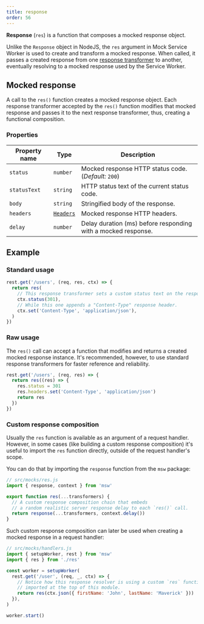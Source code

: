 ```yaml
---
title: response
order: 56
---
```


**Response** (`res`) is a function that composes a mocked response object.

Unlike the `Response` object in NodeJS, the `res` argument in Mock Service Worker is used to create and transform a mocked response. When called, it passes a created response from one [response transformer](/docs/basics/response-transformer) to another, eventually resolving to a mocked response used by the Service Worker.

## Mocked response

A call to the `res()` function creates a mocked response object. Each response transformer accepted by the `res()` function modifies that mocked response and passes it to the next response transformer, thus, creating a functional composition.

### Properties

| Property name | Type                                                                          | Description                                                   |
| ------------- | ----------------------------------------------------------------------------- | ------------------------------------------------------------- |
| `status`      | `number`                                                                      | Mocked response HTTP status code. (_Default:_ `200`)              |
| `statusText`  | `string`                                                                      | HTTP status text of the current status code.                  |
| `body`        | `string`                                                                      | Stringified body of the response.                             |
| `headers`     | [`Headers`](https://developer.mozilla.org/en-US/docs/Web/API/Headers/Headers) | Mocked response HTTP headers.                                 |
| `delay`       | `number`                                                                      | Delay duration (ms) before responding with a mocked response. |

## Example

### Standard usage

```js showLineNumbers
rest.get('/users', (req, res, ctx) => {
  return res(
    // This response transformer sets a custom status text on the response.
    ctx.status(301),
    // While this one appends a "Content-Type" response header.
    ctx.set('Content-Type', 'application/json'),
  )
})
```

### Raw usage

The `res()` call can accept a function that modifies and returns a created mocked response instance. It's recommended, however, to use standard response transformers for faster reference and reliability.

```js showLineNumbers
rest.get('/users', (req, res) => {
  return res((res) => {
    res.status = 301
    res.headers.set('Content-Type', 'application/json')
    return res
  })
})
```

### Custom response composition

Usually the `res` function is available as an argument of a request handler. However, in some cases (like building a custom response composition) it's useful to import the `res` function directly, outside of the request handler's scope.

You can do that by importing the `response` function from the `msw` package:

```js showLineNumbers focusedLines=2,7
// src/mocks/res.js
import { response, context } from 'msw'

export function res(...transformers) {
  // A custom response composition chain that embeds
  // a random realistic server response delay to each `res()` call.
  return response(...transformers, context.delay())
}
```

Such custom response composition can later be used when creating a mocked response in a request handler:

```js showLineNumbers focusedLines=3,9
// src/mocks/handlers.js
import { setupWorker, rest } from 'msw'
import { res } from './res'

const worker = setupWorker(
  rest.get('/user', (req, _, ctx) => {
    // Notice how this response resolver is using a custom `res` function
    // imported at the top of this module.
    return res(ctx.json({ firstName: 'John', lastName: 'Maverick' }))
  }),
)

worker.start()
```
